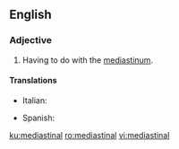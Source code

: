 ==English==
{{wikipedia}}

===Adjective===
{{en-adj|-}}
# {{context|medicine|lang=en}} Having to do with the [[mediastinum]].

====Translations====
{{trans-top|Having to do with the mediastinum.}}
* Italian: {{t|it|mediastinico}}
{{trans-mid}}
* Spanish: {{t|es|mediastínico}}
{{trans-bottom}}

[[ku:mediastinal]]
[[ro:mediastinal]]
[[vi:mediastinal]]